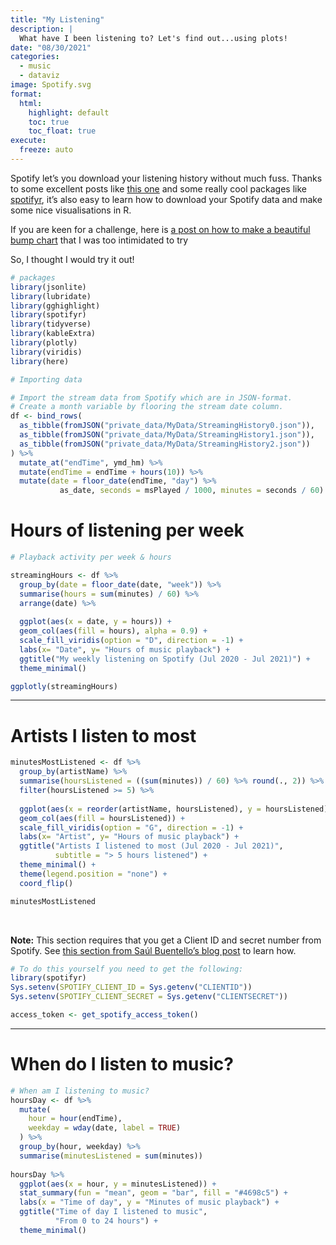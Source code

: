 ```yaml
---
title: "My Listening"
description: |
  What have I been listening to? Let's find out...using plots!
date: "08/30/2021"
categories:
  - music
  - dataviz
image: Spotify.svg
format:
  html:
    highlight: default
    toc: true
    toc_float: true
execute:
  freeze: auto
---
```


Spotify let's you download your listening history without much fuss. Thanks to some excellent posts like [this one](https://towardsdatascience.com/explore-your-activity-on-spotify-with-r-and-spotifyr-how-to-analyze-and-visualize-your-stream-dee41cb63526) and some really cool packages like [spotifyr](https://github.com/charlie86/spotifyr), it's also easy to learn how to download your Spotify data and make some nice visualisations in R. 

<aside>
If you are keen for a challenge, here is [a post on how to make a beautiful bump chart](https://github-wiki-see.page/m/davidsjoberg/ggbump/wiki/My-year-on-Spotify) that I was too intimidated to try
</aside>

So, I thought I would try it out!


```r
# packages
library(jsonlite)
library(lubridate)
library(gghighlight)
library(spotifyr)
library(tidyverse)
library(kableExtra)
library(plotly)
library(viridis)
library(here)
```


```r
# Importing data

# Import the stream data from Spotify which are in JSON-format.
# Create a month variable by flooring the stream date column.
df <- bind_rows(
  as_tibble(fromJSON("private_data/MyData/StreamingHistory0.json")),
  as_tibble(fromJSON("private_data/MyData/StreamingHistory1.json")),
  as_tibble(fromJSON("private_data/MyData/StreamingHistory2.json"))
) %>% 
  mutate_at("endTime", ymd_hm) %>% 
  mutate(endTime = endTime + hours(10)) %>% 
  mutate(date = floor_date(endTime, "day") %>% 
           as_date, seconds = msPlayed / 1000, minutes = seconds / 60)
```


# Hours of listening per week

```r
# Playback activity per week & hours

streamingHours <- df %>% 
  group_by(date = floor_date(date, "week")) %>%
  summarise(hours = sum(minutes) / 60) %>% 
  arrange(date) %>%
  
  ggplot(aes(x = date, y = hours)) + 
  geom_col(aes(fill = hours), alpha = 0.9) +
  scale_fill_viridis(option = "D", direction = -1) + 
  labs(x= "Date", y= "Hours of music playback") + 
  ggtitle("My weekly listening on Spotify (Jul 2020 - Jul 2021)") + 
  theme_minimal()

ggplotly(streamingHours)
```

***

# Artists I listen to most

```r
minutesMostListened <- df %>% 
  group_by(artistName) %>% 
  summarise(hoursListened = ((sum(minutes)) / 60) %>% round(., 2)) %>% 
  filter(hoursListened >= 5) %>%
  
  ggplot(aes(x = reorder(artistName, hoursListened), y = hoursListened)) + 
  geom_col(aes(fill = hoursListened)) +
  scale_fill_viridis(option = "G", direction = -1) + 
  labs(x= "Artist", y= "Hours of music playback") + 
  ggtitle("Artists I listened to most (Jul 2020 - Jul 2021)", 
          subtitle = "> 5 hours listened") +
  theme_minimal() +
  theme(legend.position = "none") +
  coord_flip()

minutesMostListened
```

<br>

**Note:** This section requires that you get a Client ID and secret number from Spotify. See [this section from Saúl Buentello's blog post](https://towardsdatascience.com/explore-your-activity-on-spotify-with-r-and-spotifyr-how-to-analyze-and-visualize-your-stream-dee41cb63526#:~:text=The%20first%20thing%20you%20have%20to%20do,same%20credentials%20as%20with%20your%20Spotify%20account.) to learn how.

```r
# To do this yourself you need to get the following:
library(spotifyr)
Sys.setenv(SPOTIFY_CLIENT_ID = Sys.getenv("CLIENTID"))
Sys.setenv(SPOTIFY_CLIENT_SECRET = Sys.getenv("CLIENTSECRET"))

access_token <- get_spotify_access_token()
``` 

***

# When do I listen to music?

```r
# When am I listening to music?
hoursDay <- df %>% 
  mutate(
    hour = hour(endTime),
    weekday = wday(date, label = TRUE)
  ) %>%
  group_by(hour, weekday) %>% 
  summarise(minutesListened = sum(minutes))
  
hoursDay %>% 
  ggplot(aes(x = hour, y = minutesListened)) + 
  stat_summary(fun = "mean", geom = "bar", fill = "#4698c5") +
  labs(x = "Time of day", y = "Minutes of music playback") + 
  ggtitle("Time of day I listened to music", 
          "From 0 to 24 hours") + 
  theme_minimal()
```

